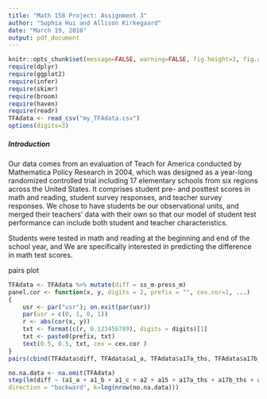 ```yaml
---
title: "Math 158 Project: Assignment 3"
author: "Sophia Hui and Allison Kirkegaard"
date: "March 19, 2018"
output: pdf_document
---
```


```r
knitr::opts_chunk$set(message=FALSE, warning=FALSE, fig.height=3, fig.width=5, fig.align = "center")
require(dplyr)
require(ggplot2)
require(infer)
require(skimr)
require(broom)
require(haven)
require(readr)
TFAdata <- read_csv("my_TFAdata.csv")
options(digits=3)
```
##### Introduction

Our data comes from an evaluation of Teach for America conducted by Mathematica Policy Research in 2004, which was designed as a year-long randomized controlled trial including 17 elementary schools from six regions across the United States. It comprises student pre- and posttest scores in math and reading, student survey responses, and teacher survey responses. We chose to have students be our observational units, and merged their teachers' data with their own so that our model of student test performance can include both student and teacher characteristics.

Students were tested in math and reading at the beginning and end of the school year, and We are specifically interested in predicting the difference in math test scores. 

pairs plot
```r
TFAdata <- TFAdata %>% mutate(diff = ss_m-press_m)
panel.cor <- function(x, y, digits = 2, prefix = "", cex.cor=1, ...)
{
    usr <- par("usr"); on.exit(par(usr))
    par(usr = c(0, 1, 0, 1))
    r <- abs(cor(x, y))
    txt <- format(c(r, 0.123456789), digits = digits)[1]
    txt <- paste0(prefix, txt)
    text(0.5, 0.5, txt, cex = cex.cor )
}
pairs(cbind(TFAdata$diff, TFAdata$a1_a, TFAdata$a17a_ths, TFAdata$a17b_ths, TFAdata$absentdays), lower.panel= panel.cor, pch=18)
```

```r
no.na.data <- na.omit(TFAdata)
step(lm(diff ~ (a1_a + a1_b + a1_c + a2 + a15 + a17a_ths + a17b_ths + a17c_ths + a17d_ths + a17e_ths + a17f_ths + a17g_ths + b1_a + b1_b + b1_c + b5_a + b5_b + b5_c + b5_d + b5_e + tfa_teacher + grade + bilingual + cscurr + absentdays + suspensions + suspdays + press_m), data=no.na.data),
direction = "backward", k=log(nrow(no.na.data)))
```


